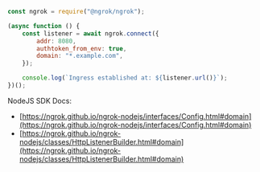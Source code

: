 ```jsx
const ngrok = require("@ngrok/ngrok");

(async function () {
	const listener = await ngrok.connect({
		addr: 8080,
		authtoken_from_env: true,
		domain: "*.example.com",
	});

	console.log(`Ingress established at: ${listener.url()}`);
})();
```

NodeJS SDK Docs:

- [https://ngrok.github.io/ngrok-nodejs/interfaces/Config.html#domain](https://ngrok.github.io/ngrok-nodejs/interfaces/Config.html#domain)
- [https://ngrok.github.io/ngrok-nodejs/classes/HttpListenerBuilder.html#domain](https://ngrok.github.io/ngrok-nodejs/classes/HttpListenerBuilder.html#domain)
